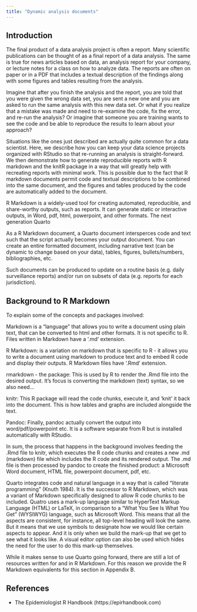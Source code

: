 ```yaml
---
title: "Dynamic analysis documents"
---
```


## Introduction

The final product of a data analysis project is often a report. Many scientific publications can be thought of as a final report of a data analysis. The same is true for news articles based on data, an analysis report for your company, or lecture notes for a class on how to analyze data. The reports are often on paper or in a PDF that includes a textual description of the findings along with some figures and tables resulting from the analysis.

Imagine that after you finish the analysis and the report, you are told that you were given the wrong data set, you are sent a new one and you are asked to run the same analysis with this new data set. Or what if you realize that a mistake was made and need to re-examine the code, fix the error, and re-run the analysis? Or imagine that someone you are training wants to see the code and be able to reproduce the results to learn about your approach?

Situations like the ones just described are actually quite common for a data scientist. Here, we describe how you can keep your data science projects organized with RStudio so that re-running an analysis is straight-forward. We then demonstrate how to generate reproducible reports with R markdown and the knitR package in a way that will greatly help with recreating reports with minimal work. This is possible due to the fact that R markdown documents permit code and textual descriptions to be combined into the same document, and the figures and tables produced by the code are automatically added to the document.

R Markdown is a widely-used tool for creating automated, reproducible, and share-worthy outputs, such as reports. It can generate static or interactive outputs, in Word, pdf, html, powerpoint, and other formats. The next generation Quarto

As a R Markdown document, a Quarto document intersperces code and text such that the script actually becomes your output document. You can create an entire formatted document, including narrative text (can be dynamic to change based on your data), tables, figures, bullets/numbers, bibliographies, etc.

Such documents can be produced to update on a routine basis (e.g. daily surveillance reports) and/or run on subsets of data (e.g. reports for each jurisdiction).

## Background to R Markdown

To explain some of the concepts and packages involved:

::: callout-note
Markdown is a "language" that allows you to write a document using plain text, that can be converted to html and other formats. It is not specific to R. Files written in Markdown have a '.md' extension.
:::

::: callout-note
R Markdown: is a variation on markdown that is specific to R - it allows you to write a document using markdown to produce text and to embed R code and display their outputs. R Markdown files have '.Rmd' extension.
:::

rmarkdown - the package: This is used by R to render the .Rmd file into the desired output. It's focus is converting the markdown (text) syntax, so we also need...

knitr: This R package will read the code chunks, execute it, and 'knit' it back into the document. This is how tables and graphs are included alongside the text.

Pandoc: Finally, pandoc actually convert the output into word/pdf/powerpoint etc. It is a software separate from R but is installed automatically with RStudio.

In sum, the process that happens in the background involves feeding the .Rmd file to knitr, which executes the R code chunks and creates a new .md (markdown) file which includes the R code and its rendered output. The .md file is then processed by pandoc to create the finished product: a Microsoft Word document, HTML file, powerpoint document, pdf, etc.

Quarto integrates code and natural language in a way that is called "literate programming" (Knuth 1984). It is the successor to R Markdown, which was a variant of Markdown specifically designed to allow R code chunks to be included. Quatro uses a mark-up language similar to HyperText Markup Language (HTML) or LaTeX, in comparison to a "What You See Is What You Get" (WYSIWYG) language, such as Microsoft Word. This means that all the aspects are consistent, for instance, all top-level heading will look the same. But it means that we use symbols to designate how we would like certain aspects to appear. And it is only when we build the mark-up that we get to see what it looks like. A visual editor option can also be used which hides the need for the user to do this mark-up themselves.

While it makes sense to use Quarto going forward, there are still a lot of resources written for and in R Markdown. For this reason we provide the R Markdown equivalents for this section in Appendix B.

## References

-   The Epidemiologist R Handbook (https://epirhandbook.com)
